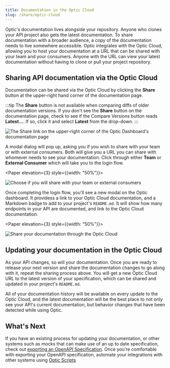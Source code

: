 ```yaml
---
title: Documentation in the Optic Cloud
slug: /share/optic-cloud
---
```



Optic's documentation lives alongside your repository. Anyone who clones your API project also gets the latest documentation. To share documentation with a broader audience, a copy of the documentation needs to live somewhere accessible. Optic integrates with the Optic Cloud, allowing you to host your documentation at a URL that can be shared with your team and your consumers. Anyone with the URL can view your latest documentation without having to clone or pull your project repository.

## Sharing API documentation via the Optic Cloud

Documentation can be shared via the Optic Cloud by clicking the **Share** button at the upper-right hand corner of the documentation page.

:::tip 
The **Share** button is not available when comparing diffs of older documentation versions. If you don't see the **Share** button on the documentation page, check to see if the Compare Versions button reads **Latest...**. If so, click it and select **Latest** from the drop-down.
:::

<Paper elevation={3}>

![The Share link on the upper-right corner of the Optic Dashboard's documentation page](/img/docs/share-document-page.png)

</Paper>

A modal dialog will pop up, asking you if you wish to share with your team or with external consumers. Both will give you a URL you can share with whomever needs to see your documentation. Click through either **Team** or **External Consumer** which will take you to the login flow.

<Paper elevation={3} style={{width: "50%"}}>

![Choose if you will share with your team or external consumers](/img/docs/share-with-whom.png)

</Paper>

Once completing the login flow, you'll see a new modal on the Optic dashboard. It providess a link to your Optic Cloud documentation, and a Markdown badge to add to your project's `README.md`. It will show how many endpoints in your API are documented, and link to the Optic Cloud documentation.

<Paper elevation={3} style={{width: "50%"}}>

![Share your documentation through the Optic Cloud](/img/docs/share-in-app-link.png)

</Paper>

## Updating your documentation in the Optic Cloud

As your API changes, so will your documentation. Once you are ready to release your next version and share the documentation changes to go along with it, repeat the sharing process above. You will get a new Optic Cloud URL to the latest version of your specification, which can be shared and updated in your project's `README.md`.

All of your documentation history will be available on every update to the Optic Cloud, and the latest documentation will be the best place to not only see your API's current documentation, but behavior changes that have been detected while using Optic.

## What's Next

If you have an existing process for updating your documentation, or other systems such as mocks that can make use of an up to date specification, check out [exporting an OpenAPI Specification](/share/openapi). Once you're comfortable with exporting your OpenAPI specification, automate your integrations with other systems using [Optic Scripts](/share/scripts)